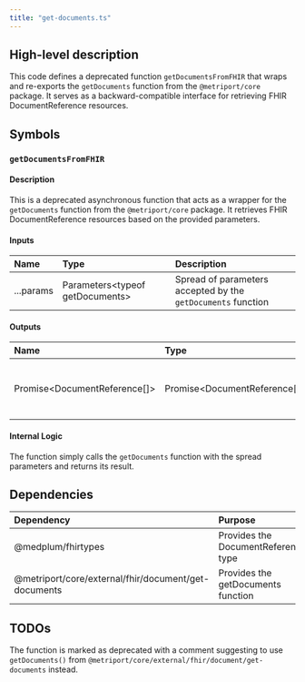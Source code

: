 ```yaml
---
title: "get-documents.ts"
---
```


## High-level description
This code defines a deprecated function `getDocumentsFromFHIR` that wraps and re-exports the `getDocuments` function from the `@metriport/core` package. It serves as a backward-compatible interface for retrieving FHIR DocumentReference resources.

## Symbols

### `getDocumentsFromFHIR`
#### Description
This is a deprecated asynchronous function that acts as a wrapper for the `getDocuments` function from the `@metriport/core` package. It retrieves FHIR DocumentReference resources based on the provided parameters.

#### Inputs
| Name | Type | Description |
|:-----|:-----|:------------|
| ...params | Parameters&lt;typeof getDocuments&gt; | Spread of parameters accepted by the `getDocuments` function |

#### Outputs
| Name | Type | Description |
|:-----|:-----|:------------|
| Promise&lt;DocumentReference[]&gt; | Promise&lt;DocumentReference[]&gt; | A promise that resolves to an array of DocumentReference resources |

#### Internal Logic
The function simply calls the `getDocuments` function with the spread parameters and returns its result.

## Dependencies
| Dependency | Purpose |
|:-----------|:--------|
| @medplum/fhirtypes | Provides the DocumentReference type |
| @metriport/core/external/fhir/document/get-documents | Provides the getDocuments function |

## TODOs
The function is marked as deprecated with a comment suggesting to use `getDocuments()` from `@metriport/core/external/fhir/document/get-documents` instead.